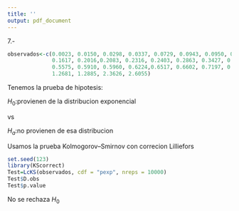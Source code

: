```yaml
---
title: ''
output: pdf_document
---
```

7.-
```r
observados<-c(0.0023, 0.0150, 0.0298, 0.0337, 0.0729, 0.0943, 0.0950, 0.1080, 0.1180, 0.1300, 0.1500, 0.1592,
              0.1617, 0.2016,0.2083, 0.2316, 0.2403, 0.2863, 0.3427, 0.3766, 0.4384, 0.4715, 0.4895, 0.5544,
              0.5575, 0.5910, 0.5960, 0.6224,0.6517, 0.6602, 0.7197, 0.7317, 0.7687, 0.8212, 0.9439, 1.1242,
              1.2681, 1.2885, 2.3626, 2.6055)
```

Tenemos la prueba de hipotesis:

$H_0$:provienen de la distribucion exponencial

vs

$H_a$:no provienen de esa distribucion

Usamos la prueba Kolmogorov–Smirnov con correcion Lilliefors
```r
set.seed(123)
library(KScorrect)
Test=LcKS(observados, cdf = "pexp", nreps = 10000)
Test$D.obs
Test$p.value

```
No se rechaza $H_0$